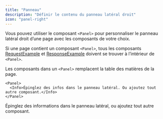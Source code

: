 ```yaml
---
title: "Panneau"
description: "Définir le contenu du panneau latéral droit"
icon: "panel-right"
---
```


Vous pouvez utiliser le composant `<Panel>` pour personnaliser le panneau latéral droit d’une page avec les composants de votre choix.

Si une page contient un composant `<Panel>`, tous les composants [RequestExample](/fr/fr/components/examples#request-example) et [ResponseExample](/fr/fr/components/examples#response-example) doivent se trouver à l’intérieur de `<Panel>`.

Les composants dans un `<Panel>` remplacent la table des matières de la page.

```mdx
<Panel>
  <Info>Épinglez des infos dans le panneau latéral. Ou ajoutez tout autre composant.</Info>
</Panel>
```

<Panel>
  <Info>Épinglez des informations dans le panneau latéral, ou ajoutez tout autre composant.</Info>
</Panel>